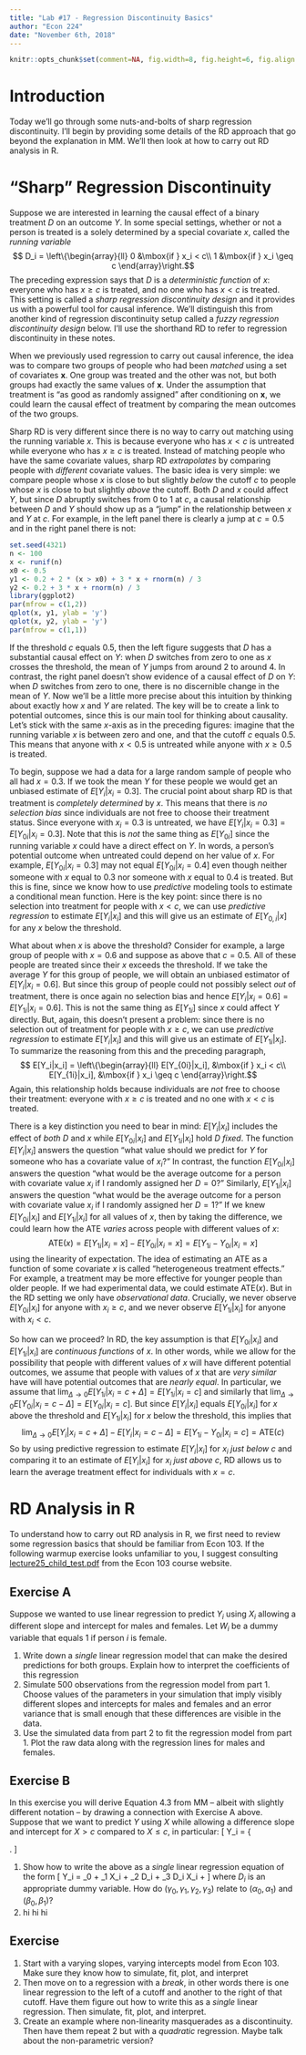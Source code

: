 ```yaml
---
title: "Lab #17 - Regression Discontinuity Basics"
author: "Econ 224"
date: "November 6th, 2018"
---
```


<!-- knitr global options -->
```r
knitr::opts_chunk$set(comment=NA, fig.width=8, fig.height=6, fig.align = 'center')
```

# Introduction
Today we'll go through some nuts-and-bolts of sharp regression discontinuity.
I'll begin by providing some details of the RD approach that go beyond the explanation in MM.
We'll then look at how to carry out RD analysis in R.  

# "Sharp" Regression Discontinuity
Suppose we are interested in learning the causal effect of a binary treatment $D$ on an outcome $Y$.
In some special settings, whether or not a person is treated is a solely determined by a special covariate $x$, called the *running variable*
$$ D_i = \left\{\begin{array}{ll}
0 &\mbox{if } x_i < c\\
1 &\mbox{if } x_i \geq c 
\end{array}\right.$$
The preceding expression says that $D$ is a *deterministic function* of $x$: everyone who has $x \geq c$ is treated, and no one who has $x < c$ is treated.
This setting is called a *sharp regression discontinuity design* and it provides us with a powerful tool for causal inference.
We'll distinguish this from another kind of regression discontinuity setup called a *fuzzy regression discontinuity design* below.
I'll use the shorthand RD to refer to regression discontinuity in these notes.

When we previously used regression to carry out causal inference, the idea was to compare two groups of people who had been *matched* using a set of covariates $\mathbf{x}$.
One group was treated and the other was not, but both groups had exactly the same values of $\mathbf{x}$.
Under the assumption that treatment is "as good as randomly assigned" after conditioning on $\mathbf{x}$, we could learn the causal effect of treatment by comparing the mean outcomes of the two groups.

Sharp RD is very different since there is no way to carry out matching using the running variable $x$.
This is because everyone who has $x < c$ is untreated while everyone who has $x \geq c$ is treated.
Instead of matching people who have the same covariate values, sharp RD *extrapolates* by comparing people with *different* covariate values.
The basic idea is very simple: we compare people whose $x$ is close to but slightly *below* the cutoff $c$ to people whose $x$ is close to but slightly *above* the cutoff.
Both $D$ and $x$ could affect $Y$, but since $D$ abruptly switches from 0 to 1 at $c$, a causal relationship between $D$ and $Y$ should show up as a "jump" in the relationship between $x$ and $Y$ at $c$.
For example, in the left panel there is clearly a jump at $c = 0.5$ and in the right panel there is not: 

```r
set.seed(4321)  
n <- 100
x <- runif(n)
x0 <- 0.5
y1 <- 0.2 + 2 * (x > x0) + 3 * x + rnorm(n) / 3
y2 <- 0.2 + 3 * x + rnorm(n) / 3
library(ggplot2)
par(mfrow = c(1,2))
qplot(x, y1, ylab = 'y') 
qplot(x, y2, ylab = 'y') 
par(mfrow = c(1,1))
```

If the threshold $c$ equals 0.5, then the left figure suggests that $D$ has a substantial causal effect on $Y$: when $D$ switches from zero to one as $x$ crosses the threshold, the mean of $Y$ jumps from around 2 to around 4.
In contrast, the right panel doesn't show evidence of a causal effect of $D$ on $Y$: when $D$ switches from zero to one, there is no discernible change in the mean of $Y$.
Now we'll be a little more precise about this intuition by thinking about exactly how $x$ and $Y$ are related.
The key will be to create a link to potential outcomes, since this is our main tool for thinking about causality.
Let's stick with the same $x$-axis as in the preceding figures: imagine that the running variable $x$ is between zero and one, and that the cutoff $c$ equals 0.5.
This means that anyone with $x < 0.5$ is untreated while anyone with $x\geq 0.5$ is treated.

To begin, suppose we had a data for a large random sample of people who all had $x = 0.3$.
If we took the mean $Y$ for these people we would get an unbiased estimate of $E[Y_i|x_i = 0.3]$.
The crucial point about sharp RD is that treatment is *completely determined* by $x$.
This means that there is *no selection bias* since individuals are not free to choose their treatment status.
Since everyone with $x_i = 0.3$ is untreated, we have $E[Y_i|x_i = 0.3] = E[Y_{0i}|x_i = 0.3]$.
Note that this is *not* the same thing as $E[Y_{0i}]$ since the running variable $x$ could have a direct effect on $Y$. 
In words, a person's potential outcome when untreated could depend on her value of $x$.
For example, $E[Y_{0i} |x_i = 0.3]$ may not equal $E[Y_{0i}|x_i = 0.4]$ even though neither someone with $x$ equal to 0.3 nor someone with $x$ equal to 0.4 is treated.
But this is fine, since we know how to use *predictive* modeling tools to estimate a conditional mean function.
Here is the key point: since there is no selection into treatment for people with $x < c$, we can use *predictive regression* to estimate $E[Y_i|x_i]$ and this will give us an estimate of $E[Y_{0,i}|x]$ for any $x$ below the threshold.

What about when $x$ is above the threshold?
Consider for example, a large group of people with $x = 0.6$ and suppose as above that $c = 0.5$.
All of these people are treated since their $x$ exceeds the threshold.
If we take the average $Y$ for this group of people, we will obtain an unbiased estimator of $E[Y_i|x_i=0.6]$.
But since this group of people could not possibly select *out* of treatment, there is once again no selection bias and hence $E[Y_i|x_i=0.6] = E[Y_{1i}|x_i = 0.6]$. 
This is not the same thing as $E[Y_{1i}]$ since $x$ could affect $Y$ directly.
But, again, this doesn't present a problem: since there is no selection out of treatment for people with $x \geq c$, we can use *predictive regression* to estimate $E[Y_i|x_i]$ and this will give us an estimate of $E[Y_{1i}|x_i]$. 
To summarize the reasoning from this and the preceding paragraph, 
$$ E[Y_i|x_i] = \left\{\begin{array}{ll}
E[Y_{0i}|x_i], &\mbox{if } x_i < c\\
E[Y_{1i}|x_i], &\mbox{if } x_i \geq c 
\end{array}\right.$$
Again, this relationship holds because individuals are *not* free to choose their treatment: everyone with $x \geq c$ is treated and no one with $x < c$ is treated.

There is a key distinction you need to bear in mind: $E[Y_i|x_i]$ includes the effect of *both* $D$ and $x$ while $E[Y_{0i}|x_i]$ and $E[Y_{1i}|x_i]$ hold $D$ *fixed*.
The function $E[Y_i|x_i]$ answers the question "what value should we predict for $Y$ for someone who has a covariate value of $x_i$?"
In contrast, the function $E[Y_{0i}|x_i]$ answers the question "what would be the average outcome for a person with covariate value $x_i$ if I randomly assigned her $D=0$?"
Similarly, $E[Y_{1i}|x_i]$ answers the question "what would be the average outcome for a person with covariate value $x_i$ if I randomly assigned her $D=1$?"
If we knew $E[Y_{0i}|x_i]$ and $E[Y_{1i}|x_i]$ for all values of $x$, then by taking the difference, we could learn how the ATE *varies* across people with different values of $x$:
$$\mbox{ATE}(x) = E[Y_{1i}|x_i = x] - E[Y_{0i}|x_i = x] = E[Y_{1i} - Y_{0i}|x_i = x]$$
using the linearity of expectation.
The idea of estimating an ATE as a function of some covariate $x$ is called "heterogeneous treatment effects."
For example, a treatment may be more effective for younger people than older people.
If we had experimental data, we could estimate $\mbox{ATE}(x)$.
But in the RD setting we only have *observational data*.
Crucially, we never observe $E[Y_{0i}|x_i]$ for anyone with $x_i \geq c$, and we never observe $E[Y_{1i}|x_i]$ for anyone with $x_i < c$.

So how can we proceed?
In RD, the key assumption is that $E[Y_{0i}|x_i]$ and $E[Y_{1i}|x_i]$ are   *continuous functions* of $x$. 
In other words, while we allow for the possibility that people with different values of $x$ will have different potential outcomes, we assume that people with values of $x$ that are *very similar* have will have potential outcomes that are *nearly equal*.
In particular, we assume that $\lim_{\Delta \rightarrow 0} E[Y_{1i}|x_i = c + \Delta] = E[Y_{1i}|x_i = c]$ and similarly that $\lim_{\Delta \rightarrow 0} E[Y_{0i}|x_i = c - \Delta] = E[Y_{0i}|x_i = c]$.
But since $E[Y_i|x_i]$ equals $E[Y_{0i}|x_i]$ for $x$ above the threshold and $E[Y_{1i}|x_i]$ for $x$ below the threshold, this implies that 
$$\lim_{\Delta \rightarrow 0} E[Y_i|x_i = c + \Delta] - E[Y_i|x_i = c - \Delta] = E[Y_{1i} - Y_{0i}|x_i = c] = \mbox{ATE}(c)$$
So by using predictive regression to estimate $E[Y_i|x_i]$ for $x_i$ *just below* $c$ and comparing it to an estimate of $E[Y_i|x_i]$ for $x_i$ *just above* $c$, RD allows us to learn the average treatment effect for individuals with $x = c$.

# RD Analysis in R 
To understand how to carry out RD analysis in R, we first need to review some regression basics that should be familiar from Econ 103. 
If the following warmup exercise looks unfamiliar to you, I suggest consulting [lecture25_child_test.pdf](http://ditraglia.com/Econ103Public/slides/lecture25_child_test.pdf) from the Econ 103 course website.

## Exercise A
Suppose we wanted to use linear regression to predict $Y_i$ using $X_i$ allowing a different slope and intercept for males and females. Let $W_i$ be a dummy variable that equals $1$ if person $i$ is female.

1. Write down a *single* linear regression model that can make the desired predictions for both groups. Explain how to interpret the coefficients of this regression
2. Simulate 500 observations from the regression model from part 1. Choose values of the parameters in your simulation that imply visibly different slopes and intercepts for males and females and an error variance that is small enough that these differences are visible in the data.
3. Use the simulated data from part 2 to fit the regression model from part 1. Plot the raw data along with the regression lines for males and females.

## Exercise B
In this exercise you will derive Equation 4.3 from MM -- albeit with slightly different notation -- by drawing a connection with Exercise A above.
Suppose that we want to predict $Y$ using $X$ while allowing a difference slope and intercept for $X >c$ compared to $X \leq c$, in particular:
\[
Y_i = \left\{ \begin{array}{ll}
\alpha_0 + \alpha_1 X_i  + \epsilon, & \mbox{for } X_i \leq c\\
\beta_0 + \beta_1 X_i  + \epsilon, & \mbox{for } X_i \leq c\\
\end{array}
\right.
\]

1. Show how to write the above as a *single* linear regression equation of the form 
\[
   Y_i = \gamma_0 + \gamma_1 X_i + \gamma_2 D_i + \gamma_3 D_i X_i + \epsilon
\]
where $D_i$ is an appropriate dummy variable. How do $(\gamma_0, \gamma_1, \gamma_2, \gamma_3)$ relate to $(\alpha_0, \alpha_1)$ and $(\beta_0, \beta_1)$?
2. hi hi hi

## Exercise
1. Start with a varying slopes, varying intercepts model from Econ 103. Make sure they know how to simulate, fit, plot, and interpret
2. Then move on to a regression with a *break*, in other words there is one linear regression to the left of a cutoff and another to the right of that cutoff. Have them figure out how to write this as a *single* linear regression. Then simulate, fit, plot, and interpret.
3. Create an example where non-linearity masquerades as a discontinuity. Then have them repeat 2 but with a *quadratic* regression. Maybe talk about the non-parametric version?
